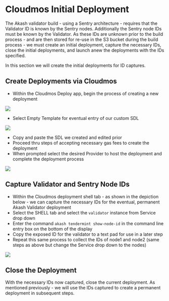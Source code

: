 # Cloudmos Initial Deployment

The Akash validator build - using a Sentry architecture - requires that the Validator ID is known by the Sentry nodes. Additionally the Sentry node IDs must be known by the Validator. As these IDs are unknown prior to the build process - and are then stored for re-use in the S3 bucket during the build process - we must create an initial deployment, capture the necessary IDs, close the initial deployments, and launch anew the deployments with the IDs specified.

In this section we will create the initial deployments for ID captures.

## **Create Deployments via Cloudmos**

* Within the Cloudmos Deploy app, begin the process of creating a new deployment

![](../../../../.gitbook/assets/initialDeployCreateDeployment.png)

* Select Empty Template for eventual entry of our custom SDL

![](../../../../.gitbook/assets/initialDeployEmptyTemplate.png)

* Copy and paste the SDL we created and edited prior
* Proceed thru steps of accepting necessary gas fees to create the deployment
* When prompted select the desired Provider to host the deployment and complete the deployment process

![](../../../../.gitbook/assets/initialDeploySDLINsert.png)

## Capture Validator and Sentry Node IDs

* Within the Cloudmos deployment shell tab - as shown in the depiction below - we can capture the necessary IDs for the eventual, permanent Akash Validator deployment
* Select the SHELL tab and select the `validator` instance from Service drop down
* Enter the command `akash tendermint show-node-id` in the command line entry box on the bottom of the display
* Copy the exposed ID for the validator to a text pad for use in a later step
* Repeat this same process to collect the IDs of node1 and node2 (same steps as above but change the Service drop down to the nodes)

![](../../../../.gitbook/assets/initialDeployIDCaptures.png)

## Close the Deployment

With the necessary IDs now captured, close the current deployment. As mentioned previously - we will use the IDs captured to create a permanent deployment in subsequent steps.
